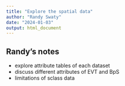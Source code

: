```yaml
---
title: "Explore the spatial data"
author: "Randy Swaty"
date: "2024-01-03"
output: html_document
---
```



## Randy's notes

* explore attribute tables of each dataset
* discuss different attributes of EVT and BpS 
* limitations of sclass data 
